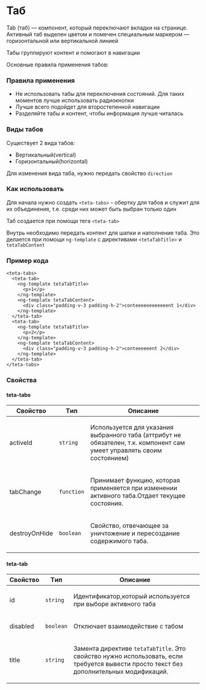 
<Meta of={TabsStories} />

# Таб

Tab (таб) — компонент, который переключают вкладки на странице. Активный таб выделен цветом и помечен специальным
маркером — горизонтальной или вертикальной линией

Табы группируют контент и помогают в навигации

Основные правила применения табов:

### Правила применения

- Не использовать табы для переключения состояний. Для таких моментов лучше использовать радиокнопки
- Лучше всего подойдет для второстепенной навигации
- Разделяйте табы и контент, чтобы информация лучше читалась

### Виды табов

Существует 2 вида табов:

- Вертикальный(vertical)
- Горизонтальный(horizontal)

Для изменения вида таба, нужно передать свойство `direction`

### Как использовать

Для начала нужно создать `<teta-tabs>` - обертку для табов и служит для их объединения, т.е.
среди них может быть выбран только один

Таб создается при помощи тега `<teta-tab>`

Внутрь необходимо передать контент для шапки и наполнение таба. Это делается при помощи `ng-template` с
директивами `<tetaTabTitle>` и `tetaTabContent`

### Пример кода

```
<teta-tabs>
  <teta-tab>
    <ng-template tetaTabTitle>
      <p>1</p>
    </ng-template>
    <ng-template tetaTabContent>
      <div class="padding-v-3 padding-h-2">conteeeeeeeeeeeent 1</div>
    </ng-template>
  </teta-tab>
  <teta-tab>
    <ng-template tetaTabTitle>
      <p>2</p>
    </ng-template>
    <ng-template tetaTabContent>
      <div class="padding-v-3 padding-h-2">conteeeeeent 2</div>
    </ng-template>
  </teta-tab>
</teta-tabs>
```

### Свойства

#### teta-tabs

<table>
  <thead>
    <tr>
      <th>Свойство</th>
      <th>Tип</th>
      <th>Описание</th>
    </tr>
  </thead>
  <tbody>
    <tr>
      <td class="text-align-center">
        <p>activeId</p>
      </td>
      <td class="text-align-center">
        <code>string</code>
      </td>
      <td class="text-align-center">
        <p>
          Используется для указания выбранного таба (аттрибут не обязателен, т.к. компонент сам умеет управлять своим
          состоянием)
        </p>
      </td>
    </tr>
    <tr>
      <td class="text-align-center">
        <p>tabChange</p>
      </td>
      <td class="text-align-center">
        <code>function</code>
      </td>
      <td class="text-align-center">
        <p>Принимает функцию, которая применяется при изменении активного таба.Отдает текущее состояния.</p>
      </td>
    </tr>
    <tr>
      <td class="text-align-center">
        <p>destroyOnHide</p>
      </td>
      <td class="text-align-center">
        <code>boolean</code>
      </td>
      <td class="text-align-center">
        <p>Свойство, отвечающее за уничтожение и пересоздание содержимого таба.</p>
      </td>
    </tr>
  </tbody>
</table>

#### teta-tab

<table>
  <thead>
    <tr>
      <th>Свойство</th>
      <th>Tип</th>
      <th>Описание</th>
    </tr>
  </thead>
  <tbody>
    <tr>
      <td class="text-align-center">
        <p>id</p>
      </td>
      <td class="text-align-center">
        <code>string</code>
      </td>
      <td class="text-align-center">
        <p>Идентификатор,который используется при выборе активного таба</p>
      </td>
    </tr>
    <tr>
      <td class="text-align-center">
        <p>disabled</p>
      </td>
      <td class="text-align-center">
        <code>boolean</code>
      </td>
      <td class="text-align-center">
        <p>Отключает взаимодействие с табом</p>
      </td>
    </tr>
    <tr>
      <td class="text-align-center">
        <p>title</p>
      </td>
      <td class="text-align-center">
        <code>string</code>
      </td>
      <td class="text-align-center">
        <p>
          Замента директиве <code>tetaTabTitle</code>. Это свойство нужно использовать, если требуется вывести просто
          текст без дополнительных модификаций.
        </p>
      </td>
    </tr>
  </tbody>
</table>
